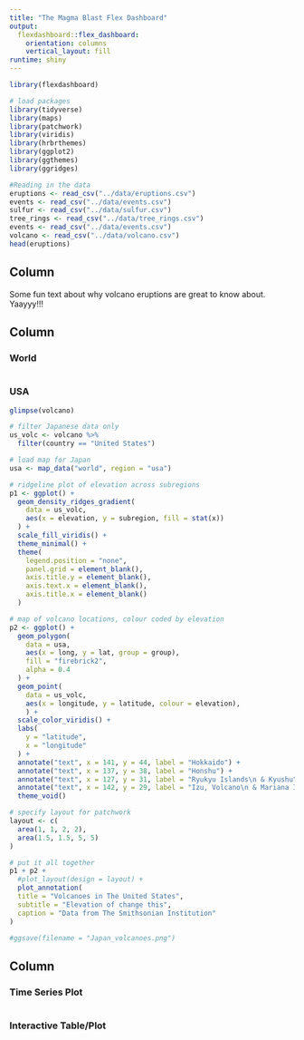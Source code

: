 ```yaml
---
title: "The Magma Blast Flex Dashboard"
output: 
  flexdashboard::flex_dashboard:
    orientation: columns
    vertical_layout: fill
runtime: shiny
---
```


```r
library(flexdashboard)
```

```r
# load packages
library(tidyverse)
library(maps)
library(patchwork)
library(viridis)
library(hrbrthemes)
library(ggplot2)
library(ggthemes)
library(ggridges)
```

```r
#Reading in the data
eruptions <- read_csv("../data/eruptions.csv")
events <- read_csv("../data/events.csv")
sulfur <- read_csv("../data/sulfur.csv")
tree_rings <- read_csv("../data/tree_rings.csv")
events <- read_csv("../data/events.csv")
volcano <- read_csv("../data/volcano.csv")
head(eruptions)
```

Column {.sidebar}
--------------------------------------------------

Some fun text about why volcano eruptions are great to know about. Yaayyy!!!

Column {data-width=350}
-----------------------------------------------------------------------

### World

```r

```

### USA



```r

glimpse(volcano)
```

```r
# filter Japanese data only
us_volc <- volcano %>% 
  filter(country == "United States")
```

```r
# load map for Japan
usa <- map_data("world", region = "usa")
```

```r
# ridgeline plot of elevation across subregions
p1 <- ggplot() +
  geom_density_ridges_gradient(
    data = us_volc,
    aes(x = elevation, y = subregion, fill = stat(x))
  ) +
  scale_fill_viridis() +
  theme_minimal() +
  theme(
    legend.position = "none", 
    panel.grid = element_blank(),
    axis.title.y = element_blank(),
    axis.text.x = element_blank(),
    axis.title.x = element_blank()
  )
```

```r
# map of volcano locations, colour coded by elevation
p2 <- ggplot() +
  geom_polygon(
    data = usa,
    aes(x = long, y = lat, group = group),
    fill = "firebrick2",
    alpha = 0.4
  ) +
  geom_point(
    data = us_volc,
    aes(x = longitude, y = latitude, colour = elevation),
    ) +
  scale_color_viridis() +
  labs(
    y = "latitude",
    x = "longitude"
  ) +
  annotate("text", x = 141, y = 44, label = "Hokkaido") +
  annotate("text", x = 137, y = 38, label = "Honshu") +
  annotate("text", x = 127, y = 31, label = "Ryukyu Islands\n & Kyushu") +
  annotate("text", x = 142, y = 29, label = "Izu, Volcano\n & Mariana Islands") +
  theme_void() 
```

```r
# specify layout for patchwork  
layout <- c(
  area(1, 1, 2, 2),
  area(1.5, 1.5, 5, 5)
)
```


```r
# put it all together
p1 + p2 + 
  #plot_layout(design = layout) +  
  plot_annotation(
  title = "Volcanoes in The United States",
  subtitle = "Elevation of change this",
  caption = "Data from The Smithsonian Institution"
) 

#ggsave(filename = "Japan_volcanoes.png")

```



Column {data-width=350}
-----------------------------------------------------------------------

### Time Series Plot

```r

```

### Interactive Table/Plot

```r

```


